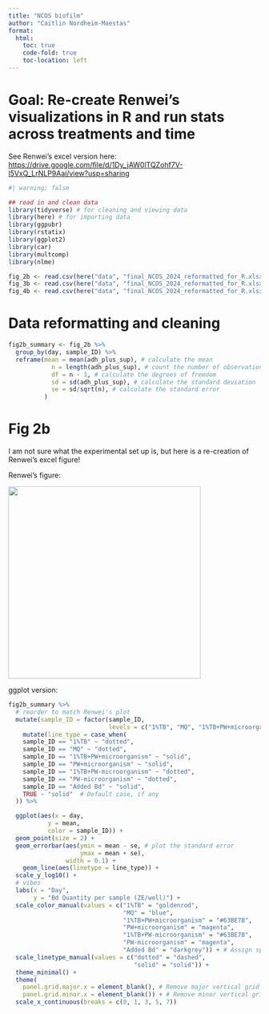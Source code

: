 ```yaml
---
title: "NCOS biofilm"
author: "Caitlin Nordheim-Maestas"
format:
  html:
    toc: true
    code-fold: true
    toc-location: left
---
```


# Goal: Re-create Renwei's visualizations in R and run stats across treatments and time

See Renwei's excel version here: <https://drive.google.com/file/d/1Dy_jAW0lTQZohf7V-l5VxQ_LrNLP9Aai/view?usp=sharing>

```r
#| warning: false

## read in and clean data
library(tidyverse) # for cleaning and viewing data
library(here) # for importing data
library(ggpubr)
library(rstatix)
library(ggplot2)
library(car)
library(multcomp)
library(nlme)

fig_2b <- read.csv(here("data", "final_NCOS_2024_reformatted_for_R.xlsx - Fig2B.csv"))
fig_3b <- read.csv(here("data", "final_NCOS_2024_reformatted_for_R.xlsx - Fig3B.csv"))
fig_4b <- read.csv(here("data", "final_NCOS_2024_reformatted_for_R.xlsx - Fig4B.csv"))
```

# Data reformatting and cleaning

```r
fig2b_summary <- fig_2b %>% 
  group_by(day, sample_ID) %>% 
  reframe(mean = mean(adh_plus_sup), # calculate the mean
            n = length(adh_plus_sup), # count the number of observations
            df = n - 1, # calculate the degrees of freedom
            sd = sd(adh_plus_sup), # calculate the standard deviation
            se = sd/sqrt(n), # calculate the standard error
          )
```

# Fig 2b

I am not sure what the experimental set up is, but here is a re-creation of Renwei's excel figure!

Renwei's figure:

![](data/fig_2b_Renweiexcelversion.jpg){fig-align="left" width="4in"}

ggplot version:

```r
fig2b_summary %>% 
  # reorder to match Renwei's plot
  mutate(sample_ID = factor(sample_ID, 
                            levels = c("1%TB", "MQ", "1%TB+PW+microorganism", "PW+microorganism", "1%TB+PW-microorganism", "PW-microorganism", "Added Bd"))) %>% 
    mutate(line_type = case_when(
    sample_ID == "1%TB" ~ "dotted",
    sample_ID == "MQ" ~ "dotted",
    sample_ID == "1%TB+PW+microorganism" ~ "solid",
    sample_ID == "PW+microorganism" ~ "solid",
    sample_ID == "1%TB+PW-microorganism" ~ "dotted",
    sample_ID == "PW-microorganism" ~ "dotted",
    sample_ID == "Added Bd" ~ "solid",
    TRUE ~ "solid"  # Default case, if any
  )) %>% 

  ggplot(aes(x = day, 
           y = mean, 
           color = sample_ID)) +
  geom_point(size = 2) +
  geom_errorbar(aes(ymin = mean - se, # plot the standard error
                    ymax = mean + se),
                width = 0.1) +
    geom_line(aes(linetype = line_type)) + 
  scale_y_log10() +
  # vibes
  labs(x = "Day",
       y = "Bd Quantity per sample (ZE/well)") +
  scale_color_manual(values = c("1%TB" = "goldenrod", 
                                "MQ" = "blue", 
                                "1%TB+PW+microorganism" = "#63BE7B", 
                                "PW+microorganism" = "magenta", 
                                "1%TB+PW-microorganism" = "#63BE7B", 
                                "PW-microorganism" = "magenta",
                                "Added Bd" = "darkgrey")) + # Assign specific colors to match RC's plot
  scale_linetype_manual(values = c("dotted" = "dashed", 
                                   "solid" = "solid")) +
  theme_minimal() +
  theme(
    panel.grid.major.x = element_blank(), # Remove major vertical grid lines
    panel.grid.minor.x = element_blank()) + # Remove minor vertical grid lines
  scale_x_continuous(breaks = c(0, 1, 3, 5, 7))
```
